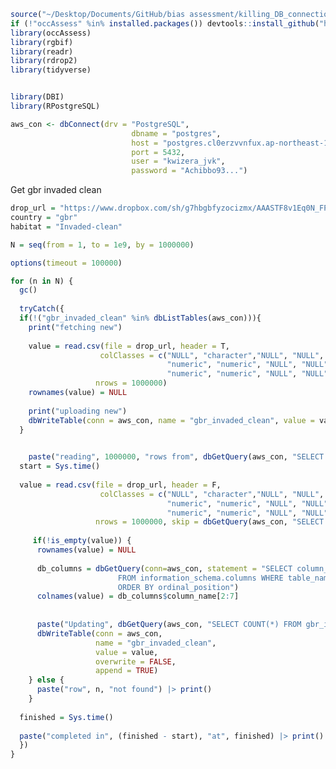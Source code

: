 ```r
source("~/Desktop/Documents/GitHub/bias assessment/killing_DB_connections.R")
if (!"occAssess" %in% installed.packages()) devtools::install_github("https://github.com/robboyd/occAssess")
library(occAssess)
library(rgbif)
library(readr)
library(rdrop2)
library(tidyverse)


library(DBI)
library(RPostgreSQL)

aws_con <- dbConnect(drv = "PostgreSQL",
                           dbname = "postgres", 
                           host = "postgres.cl0erzvvnfux.ap-northeast-1.rds.amazonaws.com", 
                           port = 5432, 
                           user = "kwizera_jvk", 
                           password = "Achibbo93...")
```

Get gbr invaded clean

```r
drop_url = "https://www.dropbox.com/sh/g7hbgbfyzocizmx/AAASTF8v1Eq0N_FP1QUDYuxGa/GBR/GBR-invaded-clean-v1.csv?dl=1"
country = "gbr"
habitat = "Invaded-clean"

N = seq(from = 1, to = 1e9, by = 1000000)

options(timeout = 100000)

for (n in N) {
  gc()
  
  tryCatch({
  if(!("gbr_invaded_clean" %in% dbListTables(aws_con))){
    print("fetching new")
    
    value = read.csv(file = drop_url, header = T,
                    colClasses = c("NULL", "character","NULL", "NULL", "NULL", "NULL", 
                                   "numeric", "numeric", "NULL", "NULL", "numeric", "NULL",
                                   "numeric", "numeric", "NULL", "NULL", "NULL", "NULL", "NULL", "NULL", "NULL"), 
                   nrows = 1000000)
    rownames(value) = NULL
    
    print("uploading new")
    dbWriteTable(conn = aws_con, name = "gbr_invaded_clean", value = value)
  } 
  

    paste("reading", 1000000, "rows from", dbGetQuery(aws_con, "SELECT COUNT(*) FROM gbr_invaded_clean")$count) |> print()
  start = Sys.time()
    
  value = read.csv(file = drop_url, header = F,
                    colClasses = c("NULL", "character","NULL", "NULL", "NULL", "NULL", 
                                   "numeric", "numeric", "NULL", "NULL", "numeric", "NULL",
                                   "numeric", "numeric", "NULL", "NULL", "NULL", "NULL", "NULL", "NULL", "NULL"), 
                   nrows = 1000000, skip = dbGetQuery(aws_con, "SELECT COUNT(*) FROM gbr_invaded_clean")$count)
    
     if(!is_empty(value)) {
      rownames(value) = NULL
    
      db_columns = dbGetQuery(conn=aws_con, statement = "SELECT column_name 
                        FROM information_schema.columns WHERE table_name = 'gbr_invaded_clean' 
                        ORDER BY ordinal_position")
      colnames(value) = db_columns$column_name[2:7]
    
      
      paste("Updating", dbGetQuery(aws_con, "SELECT COUNT(*) FROM gbr_invaded_clean")$count, "to", (dbGetQuery(aws_con, "SELECT COUNT(*) FROM gbr_invaded_clean")$count + nrow(value)), "to AWS DB") |> print()
      dbWriteTable(conn = aws_con, 
                   name = "gbr_invaded_clean", 
                   value = value, 
                   overwrite = FALSE,
                   append = TRUE)
    } else {
      paste("row", n, "not found") |> print() 
    }
  
  finished = Sys.time()
  
  paste("completed in", (finished - start), "at", finished) |> print()
  })
}
```
